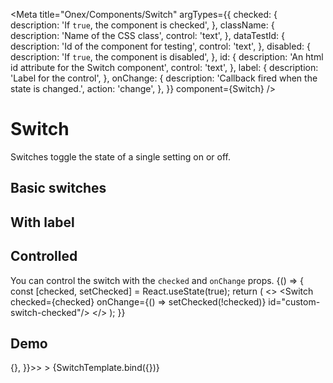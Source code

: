 
<Meta
  title="Onex/Components/Switch"
  argTypes={{
    checked: {
      description: 'If ```true```, the component is checked',
    },
    className: {
      description: 'Name of the CSS class',
      control: 'text',
    },
    dataTestId: {
      description: 'Id of the component for testing',
      control: 'text',
    },
    disabled: {
      description: 'If ```true```, the component is disabled',
    },
    id: {
      description: 'An html id attribute for the Switch component',
      control: 'text',
    },
    label: {
      description: 'Label for the control',
    },
    onChange: {
      description: 'Callback fired when the state is changed.',
      action: 'change',
    },
  }}
  component={Switch}
/>



# Switch
Switches toggle the state of a single setting on or off.

## Basic switches
<Canvas>
  <Story name="Default" story={stories.Default} />
  <Story name="Checked" story={stories.Checked} />
  <Story name="Disabled" story={stories.Disabled} />
  <Story name="CheckedDisabled" story={stories.CheckedDisabled} />
</Canvas>

## With label
<Canvas>
  <Story name="WithLabel" story={stories.WithLabel} />
</Canvas>

## Controlled
You can control the switch with the ```checked``` and ```onChange``` props.
<Canvas>
  <Story name="Controlled">
    {() => {
      const [checked, setChecked] = React.useState(true);
      return (
        <>
          <Switch
                  checked={checked}
                  onChange={() => setChecked(!checked)}
                  id="custom-switch-checked"/>
        </>
      );
    }}
  </Story>
</Canvas>


## Demo

<Canvas>
  <Story
    name="Demo"
    args={{
      checked: true,
      className: 'custom-switch',
      dataTestId: 'test-switch-id',
      disabled: false,
      id: 'custom-demo-switch',
      label: 'Demo',
      onChange: () => {},
    }}>>
    >
    {SwitchTemplate.bind({})}
  </Story>
</Canvas>

<ArgsTable story="Demo" />
